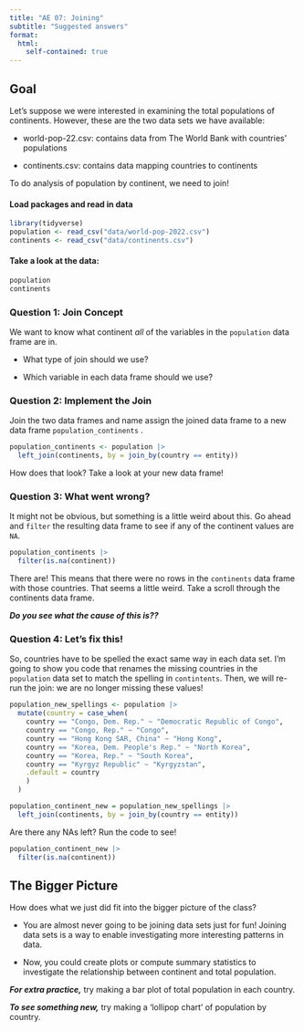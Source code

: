 ```yaml
---
title: "AE 07: Joining"
subtitle: "Suggested answers"
format:
  html:
    self-contained: true
---
```


## Goal

Let's suppose we were interested in examining the total populations of continents.
However, these are the two data sets we have available:

-   world-pop-22.csv: contains data from The World Bank with countries' populations

-   continents.csv: contains data mapping countries to continents

To do analysis of population by continent, we need to join!

#### Load packages and read in data

```r
library(tidyverse)
population <- read_csv("data/world-pop-2022.csv")
continents <- read_csv("data/continents.csv")
```

#### Take a look at the data:

```r
population
continents
```

### Question 1: Join Concept

We want to know what continent *all* of the variables in the `population` data frame are in.

-   What type of join should we use?

-   Which variable in each data frame should we use?

### Question 2: Implement the Join

Join the two data frames and name assign the joined data frame to a new data frame `population_continents` .

```r
population_continents <- population |>
  left_join(continents, by = join_by(country == entity))
```

How does that look?
Take a look at your new data frame!

### Question 3: What went wrong?

It might not be obvious, but something is a little weird about this.
Go ahead and `filter` the resulting data frame to see if any of the continent values are `NA`.

```r
population_continents |>
  filter(is.na(continent))
```

There are!
This means that there were no rows in the `continents` data frame with those countries.
That seems a little weird.
Take a scroll through the continents data frame.

***Do you see what the cause of this is??***

### Question 4: Let's fix this!

So, countries have to be spelled the exact same way in each data set.
I'm going to show you code that renames the missing countries in the `population` data set to match the spelling in `contintents`.
Then, we will re-run the join: we are no longer missing these values!

```r
population_new_spellings <- population |>
  mutate(country = case_when(
    country == "Congo, Dem. Rep." ~ "Democratic Republic of Congo",
    country == "Congo, Rep." ~ "Congo",
    country == "Hong Kong SAR, China" ~ "Hong Kong",
    country == "Korea, Dem. People's Rep." ~ "North Korea",
    country == "Korea, Rep." ~ "South Korea",
    country == "Kyrgyz Republic" ~ "Kyrgyzstan",
    .default = country
    )
  ) 
```

```r
population_continent_new = population_new_spellings |>
  left_join(continents, by = join_by(country == entity))
```

Are there any NAs left?
Run the code to see!

```r
population_continent_new |>
  filter(is.na(continent))
```

## The Bigger Picture

How does what we just did fit into the bigger picture of the class?

-   You are almost never going to be joining data sets just for fun!
    Joining data sets is a way to enable investigating more interesting patterns in data.

-   Now, you could create plots or compute summary statistics to investigate the relationship between continent and total population.

***For extra practice,*** try making a bar plot of total population in each country.

***To see something new,*** try making a 'lollipop chart' of population by country.
